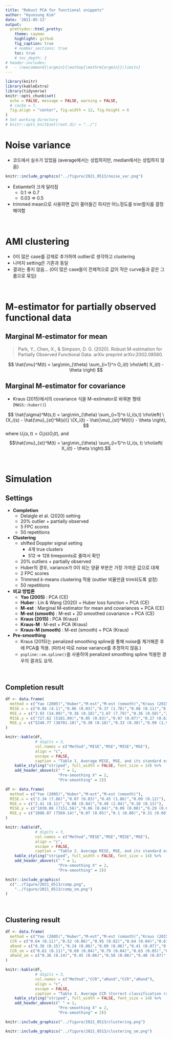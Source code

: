 ---
title: "Robust PCA for functional snippets"
author: "Hyunsung Kim"
date: '2021-05-13'
output: 
  prettydoc::html_pretty:
    theme: cayman
    highlight: github
    fig_caption: true
    # number_sections: true
    toc: true
    # toc_depth: 2
# header-includes:
#   - \newcommand{\argmin}{\mathop{\mathrm{argmin}}\limits}
---

<style>
  p.caption {   <!-- figure caption -->
    font-size: 0.9em;
    font-style: italic;
    color: grey;
    <!-- margin-right: 10%; -->
    <!-- margin-left: 10%;   -->
    text-align: justify;
  }
  caption {    <!-- table caption -->
    font-size: 0.9em;
    font-style: italic;
    color: grey;
    <!-- margin-right: 10%; -->
    <!-- margin-left: 10%;   -->
    text-align: justify;
  }
</style>


```{r setup, include=FALSE}
library(knitr)
library(kableExtra)
library(tidyverse)
knitr::opts_chunk$set(
  echo = FALSE, message = FALSE, warning = FALSE, 
  # cache = T,
  fig.align = "center", fig.width = 12, fig.height = 6
)
# Set working directory
# knitr::opts_knit$set(root.dir = "../")
```


# Noise variance
- 코드에서 실수가 있었음 (average에서는 성립하지만, median에서는 성립하지 않음)
```{r}
knitr::include_graphics("../figure/2021_0513/noise_var.png")
```
- Estiamte이 크게 달라짐
  - 0.1 => 0.7
  - 0.03 => 0.5
- trimmed mean으로 사용하면 값이 줄어들긴 하지만 어느정도를 trim할지를 결정해야함


<br>

# AMI clustering
- 0이 많은 case를 강제로 추가하여 outlier로 생각하고 clustering
- 나머지 setting은 기존과 동일
- 결과는 좋지 않음... (0이 많은 case들이 전체적으로 값이 작은 curve들과 같은 그룹으로 묶임)


<br>


# M-estimator for partially observed functional data

## Marginal M-estimator for mean
> Park, Y., Chen, X., & Simpson, D. G. (2020). Robust M-estimation for Partially Observed Functional Data. arXiv preprint arXiv:2002.08560.

$$
\hat{\mu}^M(t) = \arg\min_{\theta} \sum_{i=1}^n O_i(t) \rho\left( X_i(t) - \theta \right)
$$

## Marginal M-estimator for covariance
- Kraus (2015)에서의 covariance 식을 M-estimator로 바꿔본 형태 (`MASS::huber()`)

$$
\hat{\sigma}^M(s,t) = \arg\min_{\theta} \sum_{i=1}^n U_i(s,t) \rho\left( \{X_i(s) - \hat{\mu}_{st}^M(s)\} \{X_i(t) - \hat{\mu}_{st}^M(t)\} - \theta \right),
$$
where $U_i(s,t) = O_i(s)O_i(t)$, and 
$$\hat{\mu}_{st}^M(t) = \arg\min_{\theta} \sum_{i=1}^n U_i(s, t) \rho\left( X_i(t) - \theta \right).$$


<br>

# Simulation

## Settings
- **Completion**
  - Delaigle et al. (2020) setting
  - 20% outlier + partially observed
  - 5 FPC scores
  - 50 repetitions
- **Clustering**
  - shifted Doppler signal setting
    - 4개 true clusters
    - 512 => 128 timepoints로 줄여서 확인
  - 20% outliers + partially observed
  - Huber의 경우, variance가 0이 되는 양끝 부분은 가장 가까운 값으로 대체
  - 2 FPC scores
  - Trimmed $k$-means clustering 적용 (outlier 비율만큼 trim되도록 설정)
  - 50 repetitions
- **비교 방법론**
  - **Yao (2005)** : PCA (CE)
  - **Huber** : Lin & Wang (2020) + Huber loss function + PCA (CE)
  - **M-est** : Marginal M-estimator for mean and covariances + PCA (CE)
  - **M-est (smooth)** : M-est + 2D smoothed covariance + PCA (CE)
  - **Kraus (2015)** : PCA (Kraus)
  - **Kraus-M** : M-est + PCA (Kraus)
  - **Kraus-M (smooth)** : M-est (smooth) + PCA (Kraus)
- **Pre-smoothing**
  - Kraus (2015)는 penalized smoothing spline을 통해 noise를 제거해준 후에 PCA를 적용. (따라서 따로 noise variance를 추정하지 않음.)
  - `pspline::sm.spline()`을 사용하여 penalized smoothing spline 적용한 경우의 결과도 요약.

<br>

## Completion result

```{r}
df <- data.frame(
  method = c("Yao (2005)","Huber","M-est","M-est (smooth)","Kraus (2015)","Kraus-M","Kraus-M (smooth)"),
  MISE.x = c("0.86 (4.1)","0.06 (0.03)","0.37 (1.78)","0.08 (0.11)","0.37 (0.08)","0.16 (0.05)","0.06 (0.02)"),
  MSE.x = c("3.93 (14.09)","0.36 (0.18)","1.67 (7.79)","0.36 (0.50)","2.73 (0.63)","1.45 (0.45)","0.49 (0.27)"),
  MISE.y = c("727.62 (5101.09)","0.05 (0.03)","0.07 (0.07)","0.27 (0.63)","0.15 (0.09)","0.06 (0.03)","0.11 (0.05)"),
  MSE.y = c("5248.77 (36701.18)","0.30 (0.18)","0.33 (0.30)","0.99 (1.96)","1.14 (0.67)","0.50 (0.26)","1.01 (0.38)")
)

knitr::kable(df,
             # digits = 3,
             col.names = c("Method","MISE","MSE","MISE","MSE"),
             align = "c",
             escape = FALSE,
             caption = "Table 1. Average MISE, MSE, and its standard errors of completion for simulated data from 50 repetitions.") %>%
    kable_styling("striped", full_width = FALSE, font_size = 14) %>%
    add_header_above(c(" " = 1,
                       "Pre-smoothing X" = 2,
                       "Pre-smoothing" = 2))
```


```{r}
df <- data.frame(
  method = c("Yao (2005)","Huber","M-est","M-est (smooth)"),
  MISE.x = c("2.34 (7.86)","0.07 (0.03)","0.45 (1.86)","0.09 (0.12)"),
  MSE.x = c("2.41 (8.11)","0.08 (0.04)","0.49 (2.04)","0.10 (0.13)"),
  MISE.y = c("1030.08 (7151.56)","0.06 (0.04)","0.09 (0.08)","0.29 (0.64)"),
  MSE.y = c("1088.87 (7569.14)","0.07 (0.05)","0.1 (0.08)","0.31 (0.69)")
)

knitr::kable(df,
             # digits = 3,
             col.names = c("Method","MISE","MSE","MISE","MSE"),
             align = "c",
             escape = FALSE,
             caption = "Table 2. Average MISE, MSE, and its standard errors of reconstruction for simulated data from 50 repetitions.") %>%
    kable_styling("striped", full_width = FALSE, font_size = 14) %>%
    add_header_above(c(" " = 1,
                       "Pre-smoothing X" = 2,
                       "Pre-smoothing" = 2))
```

```{r, fig.show = 'hold', fig.cap = "Figure 1. Completion for missing parts of 1st simulated data. Top is obtained from raw data, and bottom from pre-smoothed data."}
knitr::include_graphics(
  c("../figure/2021_0513/comp.png",
    "../figure/2021_0513/comp_sm.png")
)
```



<br>

## Clustering result

```{r}
df <- data.frame(
  method = c("Yao (2005)","Huber","M-est","M-est (smooth)","Kraus (2015)","Kraus-M","Kraus-M (smooth)"),
  CCR = c("0.64 (0.11)","0.52 (0.06)","0.95 (0.02)","0.64 (0.04)","0.61 (0.12)","0.97 (0.02)","0.79 (0.03)"),
  aRand = c("0.38 (0.15)","0.24 (0.08)","0.89 (0.06)","0.41 (0.07)","0.35 (0.14)","0.92 (0.05)","0.65 (0.05)"),
  CCR_sm = c("0.61 (0.11)","0.69 (0.04)","0.79 (0.04)","0.63 (0.05)","0.76 (0.08)","0.83 (0.06)","0.77 (0.04)"),
  aRand_sm = c("0.36 (0.14)","0.45 (0.06)","0.58 (0.06)","0.40 (0.07)","0.57 (0.11)","0.65 (0.08)","0.61 (0.07)")
)

knitr::kable(df,
             # digits = 3,
             col.names = c("Method","CCR","aRand","CCR","aRand"),
             align = "c",
             escape = FALSE,
             caption = "Table 3. Average CCR (Correct classification rate), average aRand (Adjusted Rand index), and its standard errors from Trimmed $k$-means clustering using 2 FPCs from 50 repetitions.") %>%
    kable_styling("striped", full_width = FALSE, font_size = 14) %>%
    add_header_above(c(" " = 1,
                       "Pre-smoothing X" = 2,
                       "Pre-smoothing" = 2))
```

```{r, fig.cap = "Figure 2. Scatter plot between 1st and 2nd FPC scores, and its CCR from 1st simulated data. Each cluster is assigned by the trimmed $k$-means clustering algorithm, and trimmed points are excluded from the plot."}
knitr::include_graphics("../figure/2021_0513/clustering.png")
```

```{r, fig.cap = "Figure 3. Scatter plot between 1st and 2nd FPC scores, and its CCR from 1st simulated data after pre-smoothing is performed. Each cluster is assigned by the trimmed $k$-means clustering algorithm, and trimmed points are excluded from the plot."}
knitr::include_graphics("../figure/2021_0513/clustering_sm.png")
```


<!-- ## Completion result (pre-smoothing X) -->
<!-- ```{r} -->
<!-- df <- data.frame( -->
<!--   method = c("Yao (2005)","Huber","M-est","M-est (smooth)","Kraus (2015)","Kraus-M","Kraus-M (smooth)"), -->
<!--   MISE.x = c("0.86 (4.1)","0.06 (0.03)","0.37 (1.78)","0.08 (0.11)","0.37 (0.08)","0.16 (0.05)","0.06 (0.02)"), -->
<!--   MSE.x = c("3.93 (14.09)","0.36 (0.18)","1.67 (7.79)","0.36 (0.5)","2.73 (0.63)","1.45 (0.45)","0.49 (0.27)"), -->
<!--   MISE.y = c("2.34 (7.86)","0.07 (0.03)","0.45 (1.86)","0.09 (0.12)",NA,NA,NA), -->
<!--   MSE.y = c("2.41 (8.11)","0.08 (0.04)","0.49 (2.04)","0.1 (0.13)",NA,NA,NA) -->
<!-- ) -->

<!-- knitr::kable(df, -->
<!--              # digits = 3, -->
<!--              col.names = c("Method","MISE","MSE","MISE","MSE"), -->
<!--              align = "c", -->
<!--              escape = FALSE, -->
<!--              caption = "Table 1. Average MISE, MSE, and its standard errors of completion and reconstruction for simulated data from 50 repetitions.") %>% -->
<!--     kable_styling("striped", full_width = FALSE, font_size = 14) %>% -->
<!--     add_header_above(c(" " = 1, -->
<!--                        "Completion" = 2, -->
<!--                        "Reconstruction" = 2)) -->
<!-- # method "1"                    "2"           "3"             "4"           "5"            "6"           "7" -->
<!-- # # n.sim = 50, bw = 0.1 -->
<!-- # MISE.x "419.34 (2888.5)"      "0.06 (0.03)" "0.15 (0.24)"   "0.06 (0.05)" "0.37 (0.08)"  "0.15 (0.05)" "0.05 (0.02)" -->
<!-- # MSE.x  "21465.46 (147212.4)"  "3.52 (1.57)" "8.55 (13.65)"  "3.12 (2.92)" "21.24 (4.38)" "9.16 (2.63)" "3.22 (1.35)" -->
<!-- # MISE.y "628.67 (4016.48)"     "0.08 (0.05)" "0.22 (0.27)"   "0.07 (0.06)" NA             NA            NA            -->
<!-- # MSE.y  "31758.03 (201631.02)" "4.46 (2.51)" "12.14 (15.02)" "3.84 (3.01)" NA             NA            NA -->
<!-- # # n.sim = 100, bw 0.2 -->
<!-- # MISE.x "0.62 (2.97)"    "0.06 (0.03)" "0.14 (0.22)"   "0.06 (0.06)" "0.36 (0.09)"  "0.15 (0.06)" "0.05 (0.03)" -->
<!-- # MSE.x  "34.82 (160.04)" "3.59 (1.87)" "8.24 (12.97)"  "3.58 (3.58)" "21.09 (4.72)" "9.16 (3.25)" "3.16 (1.51)" -->
<!-- # MISE.y "1.83 (5.75)"    "0.08 (0.07)" "0.21 (0.25)"   "0.08 (0.07)" NA             NA            NA            -->
<!-- # MSE.y  "97.54 (304.37)" "4.64 (3.71)" "11.62 (14.13)" "4.28 (3.7)"  NA             NA            NA       -->

<!-- # MISE.x "0.62 (2.97)"    "0.06 (0.03)" "0.14 (0.22)"   "0.05 (0.05)" "0.36 (0.09)"  "0.15 (0.06)" "0.05 (0.03)" -->
<!-- # MSE.x  "34.82 (160.04)" "3.59 (1.87)" "8.24 (12.97)"  "2.75 (2.77)" "21.09 (4.72)" "9.16 (3.25)" "3.14 (1.6)"  -->
<!-- # MISE.y "1.83 (5.75)"    "0.08 (0.07)" "0.21 (0.25)"   "0.06 (0.05)" NA             NA            NA            -->
<!-- # MSE.y  "97.54 (304.37)" "4.64 (3.71)" "11.62 (14.13)" "3.4 (2.9)"   NA             NA            NA         -->
<!-- ``` -->

<!-- ## Completion result (pre-smoothing) -->
<!-- ```{r} -->
<!-- df <- data.frame( -->
<!--   method = c("Yao (2005)","Huber","M-est","M-est (smooth)","Kraus (2015)","Kraus-M","Kraus-M (smooth)"), -->
<!--   MISE.x = c("727.62 (5101.09)","0.05 (0.03)","0.07 (0.07)","0.27 (0.63)","0.15 (0.09)","0.06 (0.03)","0.11 (0.05)"), -->
<!--   MSE.x = c("5248.77 (36701.18)","0.3 (0.18)","0.33 (0.3)","0.99 (1.96)","1.14 (0.67)","0.5 (0.26)","1.01 (0.38)"), -->
<!--   MISE.y = c("1030.08 (7151.56)","0.06 (0.04)","0.09 (0.08)","0.29 (0.64)",NA,NA,NA), -->
<!--   MSE.y = c("1088.87 (7569.14)","0.07 (0.05)","0.1 (0.08)","0.31 (0.69)",NA,NA,NA) -->
<!-- ) -->

<!-- knitr::kable(df, -->
<!--              # digits = 3, -->
<!--              col.names = c("Method","MISE","MSE","MISE","MSE"), -->
<!--              align = "c", -->
<!--              escape = FALSE, -->
<!--              caption = "Table 2. Average MISE, MSE, and its standard errors of completion and reconstruction for pre-smoothed simulated data from 50 repetitions.") %>% -->
<!--     kable_styling("striped", full_width = FALSE, font_size = 14) %>% -->
<!--     add_header_above(c(" " = 1, -->
<!--                        "Completion" = 2, -->
<!--                        "Reconstruction" = 2)) -->
<!-- ``` -->

<!-- ## Clustering result (pre-smoothing X) -->

<!-- ```{r} -->
<!-- df <- rbind( -->
<!--   c("0.64 (0.11)","0.52 (0.06)","0.95 (0.02)","0.64 (0.04)","0.61 (0.12)","0.97 (0.02)","0.79 (0.03)"), -->
<!--   c("0.38 (0.15)","0.24 (0.08)","0.89 (0.06)","0.41 (0.07)","0.35 (0.14)","0.92 (0.05)","0.65 (0.05)") -->
<!-- ) -->
<!-- row.names(df) <- c("CCR","aRand") -->

<!-- knitr::kable(df, -->
<!--              # digits = 3, -->
<!--              col.names = c("Yao (2005)","Huber","M-est","M-est (smooth)","Kraus (2015)","Kraus-M","Kraus-M (smooth)"), -->
<!--              align = "c", -->
<!--              escape = FALSE, -->
<!--              caption = "Table 3. Average CCR (Correct classification rate), average aRand (Adjusted Rand index), and its standard errors from Trimmed $k$-means clustering using 2 FPCs from 50 repetitions.") %>% -->
<!--     kable_styling("striped", full_width = FALSE, font_size = 14) -->
<!-- ``` -->


<!-- ## Clustering result (pre-smoothing) -->

<!-- ```{r} -->
<!-- df <- rbind( -->
<!--   c("0.61 (0.11)","0.69 (0.04)","0.79 (0.04)","0.63 (0.05)","0.76 (0.08)","0.83 (0.06)","0.77 (0.04)"), -->
<!--   c("0.36 (0.14)","0.45 (0.06)","0.58 (0.06)","0.40 (0.07)","0.57 (0.11)","0.65 (0.08)","0.61 (0.07)") -->
<!-- ) -->
<!-- row.names(df) <- c("CCR","aRand") -->

<!-- knitr::kable(df, -->
<!--              # digits = 3, -->
<!--              col.names = c("Yao (2005)","Huber","M-est","M-est (smooth)","Kraus (2015)","Kraus-M","Kraus-M (smooth)"), -->
<!--              align = "c", -->
<!--              escape = FALSE, -->
<!--              caption = "Table 4. Average CCR (Correct classification rate), average aRand (Adjusted Rand index), and its standard errors from Trimmed $k$-means clustering using 2 FPCs from 50 repetitions for pre-smoothed data.") %>% -->
<!--     kable_styling("striped", full_width = FALSE, font_size = 14) -->
<!-- ``` -->




<!-- # CV -->
<!-- ```{r} -->
<!-- # delta cv -->
<!-- # > ### variance -->
<!-- #   > ise.var <- summary_ise(data.list, cov.est, method = "var") -->
<!-- # > sqrt(rowMeans(ise.var)) -->
<!-- # [1] 0.9612889 1.1383390 -->
<!-- # > apply(ise.var, 1, sd) -->
<!-- # [1] 0.4071509 0.5122131 -->
<!-- # >  -->
<!-- #   > ### covariance -->
<!-- #   > ise.cov <- summary_ise(data.list, cov.est, method = "cov") -->
<!-- # > sqrt(rowMeans(ise.cov)) -->
<!-- # [1] 0.5712111 0.6748887 -->
<!-- # > apply(ise.cov, 1, sd) -->
<!-- # [1] 0.1624076 0.2043409 -->
<!-- # >  -->
<!-- #   > ### Intrapolation parts (D_0) -->
<!-- #   > ise.intra <- summary_ise(data.list, cov.est, method = "intra") -->
<!-- # > rowMeans(ise.intra) -->
<!-- # [1] 0.2526136 0.3829456 -->
<!-- # > apply(ise.intra, 1, sd) -->
<!-- # [1] 0.1519010 0.1777714 -->
<!-- # >  -->
<!-- #   > ### Extrapolation parts (S_0 \ D_0) -->
<!-- #   > ise.extra <- summary_ise(data.list, cov.est, method = "extra") -->
<!-- # > rowMeans(ise.extra) -->
<!-- # [1] 0.07366862 0.07252921 -->
<!-- # > apply(ise.extra, 1, sd) -->
<!-- # [1] 0.04547889 0.03677989 -->

<!-- # bw CV -->
<!-- # > ### variance -->
<!-- #   > ise.var <- summary_ise(data.list, cov.est, method = "var") -->
<!-- # > sqrt(rowMeans(ise.var)) -->
<!-- # [1] 0.9749018 0.9964617 -->
<!-- # > apply(ise.var, 1, sd) -->
<!-- # [1] 0.4268462 0.4214440 -->
<!-- # >  -->
<!-- #   > ### covariance -->
<!-- #   > ise.cov <- summary_ise(data.list, cov.est, method = "cov") -->
<!-- # > sqrt(rowMeans(ise.cov)) -->
<!-- # [1] 0.5673462 0.5755957 -->
<!-- # > apply(ise.cov, 1, sd) -->
<!-- # [1] 0.1556944 0.1928741 -->
<!-- # >  -->
<!-- #   > ### Intrapolation parts (D_0) -->
<!-- #   > ise.intra <- summary_ise(data.list, cov.est, method = "intra") -->
<!-- # > rowMeans(ise.intra) -->
<!-- # [1] 0.2499317 0.2718674 -->
<!-- # > apply(ise.intra, 1, sd) -->
<!-- # [1] 0.1476513 0.1761322 -->
<!-- # >  -->
<!-- #   > ### Extrapolation parts (S_0 \ D_0) -->
<!-- #   > ise.extra <- summary_ise(data.list, cov.est, method = "extra") -->
<!-- # > rowMeans(ise.extra) -->
<!-- # [1] 0.07195002 0.05944308 -->
<!-- # > apply(ise.extra, 1, sd) -->
<!-- # [1] 0.04527774 0.04002467 -->

<!-- # # delta cv -->
<!-- # > sqrt(colMeans(ise)) -->
<!-- # [1] 0.6472023 0.7793626 -->
<!-- # > apply(ise, 2, sd) -->
<!-- # [1] 0.5172154 0.7363772 -->

<!-- # bw cv -->
<!-- # > sqrt(colMeans(ise)) -->
<!-- # [1] 0.6491594 0.5997455 -->
<!-- # > apply(ise, 2, sd) -->
<!-- # [1] 0.5171207 0.5646688 -->
<!-- ``` -->


  

